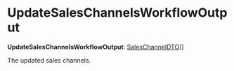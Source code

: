 
# UpdateSalesChannelsWorkflowOutput

 **UpdateSalesChannelsWorkflowOutput**: [SalesChannelDTO](../../../sales_channel/interfaces/sales_channel.SalesChannelDTO/page.mdx)[]

The updated sales channels.
